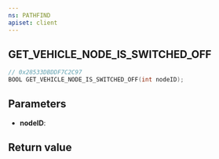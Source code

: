 ```yaml
---
ns: PATHFIND
apiset: client
---
```

## GET_VEHICLE_NODE_IS_SWITCHED_OFF

```c
// 0x28533DBDDF7C2C97
BOOL GET_VEHICLE_NODE_IS_SWITCHED_OFF(int nodeID);
```


## Parameters
* **nodeID**:

## Return value